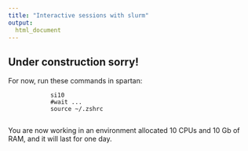 ```yaml
---
title: "Interactive sessions with slurm"
output:
  html_document
---
```


## Under construction sorry!

For now, run these commands in spartan:

                si10
                #wait ...
                source ~/.zshrc
                
You are now working in an environment allocated 10 CPUs and 10 Gb of RAM, and it will last for one day.